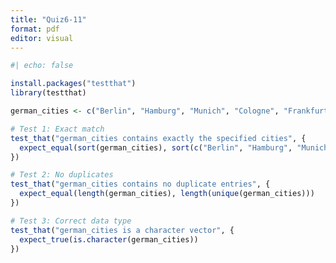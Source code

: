 ```yaml
---
title: "Quiz6-11"
format: pdf
editor: visual
---
```


```r
#| echo: false

install.packages("testthat")
library(testthat)

german_cities <- c("Berlin", "Hamburg", "Munich", "Cologne", "Frankfurt", "Rostock")

# Test 1: Exact match
test_that("german_cities contains exactly the specified cities", {
  expect_equal(sort(german_cities), sort(c("Berlin", "Hamburg", "Munich", "Cologne", "Frankfurt", "Rostock")))
})

# Test 2: No duplicates
test_that("german_cities contains no duplicate entries", {
  expect_equal(length(german_cities), length(unique(german_cities)))
})

# Test 3: Correct data type
test_that("german_cities is a character vector", {
  expect_true(is.character(german_cities))
})
```


